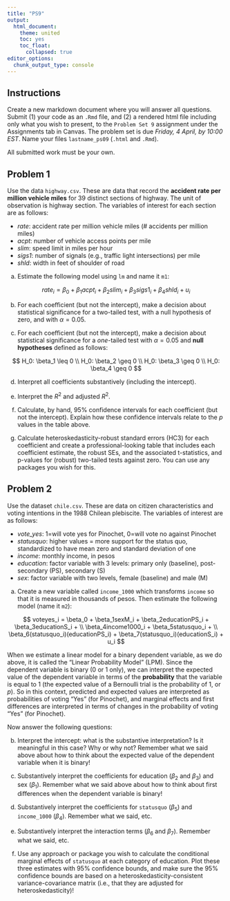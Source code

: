 ```yaml
---
title: "PS9"
output: 
  html_document:
    theme: united
    toc: yes
    toc_float:
      collapsed: true
editor_options: 
  chunk_output_type: console
---
```


## Instructions

Create a new markdown document where you will answer all questions. Submit (1) your code as an `.Rmd` file, and (2) a rendered html file including only what you wish to present, to the `Problem Set 9` assignment under the Assignments tab in Canvas. The problem set is due *Friday, 4 April, by 10:00 EST*. Name your files `lastname_ps09` (`.html` and `.Rmd`).

All submitted work must be your own.


## Problem 1

Use the data `highway.csv`. These are data that record the **accident rate per million vehicle miles** for 39 distinct sections of highway. The unit of observation is highway section. The variables of interest for each section are as follows:

-   *rate*: accident rate per million vehicle miles (# accidents per million miles)
-   *acpt*: number of vehicle access points per mile
-   *slim*: speed limit in miles per hour
-   *sigs1*: number of signals (e.g., traffic light intersections) per mile
-   *shld*: width in feet of shoulder of road


a. Estimate the following model using `lm` and name it `m1`:

$$
rate_i = \beta_0 + \beta_1acpt_i + \beta_2slim_i + \beta_3sigs1_i + \beta_4shld_i + u_i
$$

b. For each coefficient (but not the intercept), make a decision about statistical significance for a two-tailed test, with a null hypothesis of zero, and with $\alpha=0.05$.

c. For each coefficient (but not the intercept), make a decision about statistical significance for a *one*-tailed test with $\alpha=0.05$ and **null hypotheses** defined as follows:

$$
H_0: \beta_1 \leq 0 \\
H_0: \beta_2 \geq 0 \\
H_0: \beta_3 \geq 0 \\
H_0: \beta_4 \geq 0
$$

d. Interpret all coefficients substantively (including the intercept).

e. Interpret the $R^2$ and adjusted $R^2$.

f. Calculate, by hand, 95% confidence intervals for each coefficient (but not the intercept). Explain how these confidence intervals relate to the $p$ values in the table above.

g. Calculate heteroskedasticity-robust standard errors (HC3) for each coefficient and create a professional-looking table that includes each coefficient estimate, the robust SEs, and the associated t-statistics, and p-values for (robust) two-tailed tests against zero. You can use any packages you wish for this.


## Problem 2

Use the dataset `chile.csv`. These are data on citizen characteristics and voting intentions in the 1988 Chilean plebiscite. The variables of interest are as follows:

-   *vote_yes*: 1=will vote yes for Pinochet, 0=will vote no against Pinochet
-   *statusquo*: higher values = more support for the status quo, standardized to have mean zero and standard deviation of one
-   *income*: monthly income, in pesos
-   *education*: factor variable with 3 levels: primary only (baseline), post-secondary (PS), secondary (S)
-   *sex*: factor variable with two levels, female (baseline) and male (M)

a. Create a new variable called `income_1000` which transforms `income` so that it is measured in thousands of pesos. Then estimate the following model (name it `m2`):

$$
voteyes_i = \beta_0 + \beta_1sexM_i + \beta_2educationPS_i + \beta_3educationS_i + \\ \beta_4income1000_i + \beta_5statusquo_i + \\ 
\beta_6(statusquo_i)(educationPS_i) + \beta_7(statusquo_i)(educationS_i) + u_i
$$

When we estimate a linear model for a binary dependent variable, as we do above, it is called the "Linear Probability Model" (LPM). Since the dependent variable is binary (0 or 1 only), we can interpret the expected value of the dependent variable in terms of the **probability** that the variable is equal to 1 (the expected value of a Bernoulli trial is the probability of 1, or $p$). So in this context, predicted and expected values are interpreted as probabilities of voting "Yes" (for Pinochet), and marginal effects and first differences are interpreted in terms of changes in the probability of voting "Yes" (for Pinochet). 

Now answer the following questions: 

b. Interpret the intercept: what is the substantive interpretation? Is it meaningful in this case? Why or why not? Remember what we said above about how to think about the expected value of the dependent variable when it is binary!

c. Substantively interpret the coefficients for education ($\beta_2$ and $\beta_3$) and sex ($\beta_1$). Remember what we said above about how to think about first differences when the dependent variable is binary!

d. Substantively interpret the coefficients for `statusquo` ($\beta_5$) and `income_1000` ($\beta_4$). Remember what we said, etc.

e. Substantively interpret the interaction terms ($\beta_6$ and $\beta_7$). Remember what we said, etc.

f. Use any approach or package you wish to calculate the conditional marginal effects of `statusquo` at each category of education. Plot these three estimates with 95% confidence bounds, and make sure the 95% confidence bounds are based on a heteroskedasticity-consistent variance-covariance matrix (i.e., that they are adjusted for heteroskedasticity)!


